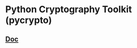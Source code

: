 = Python Cryptography Toolkit (pycrypto) =
== [[https://www.dlitz.net/software/pycrypto/doc/|Doc]] ==
